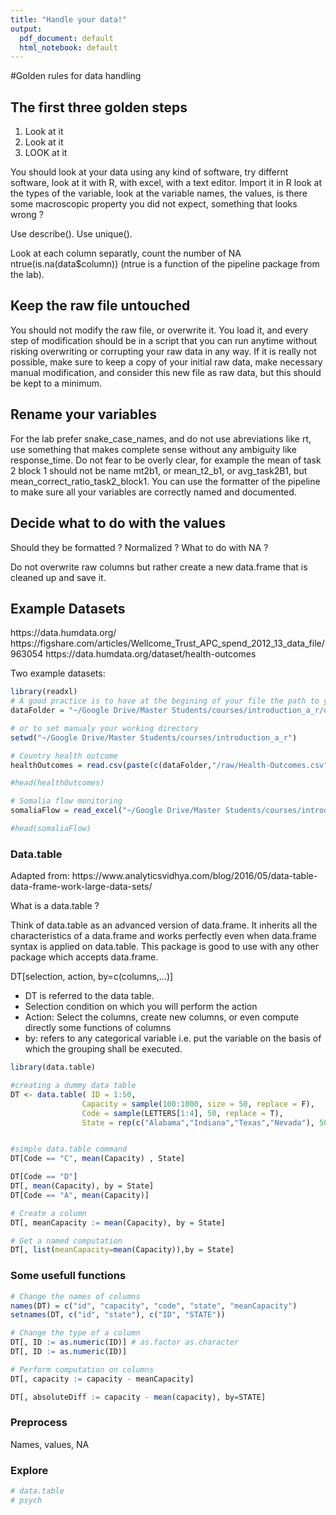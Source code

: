 ```yaml
---
title: "Handle your data!"
output:
  pdf_document: default
  html_notebook: default
---
```


#Golden rules for data handling

## The first three golden steps

1. Look at it
2. Look at it
3. LOOK at it 

You should look at your data using any kind of software, try differnt software, look at it with R, with excel, with a text editor. Import it in R look at the types of the variable, look at the variable names, the values, is there some macroscopic property you did not expect, something that looks wrong ?

Use describe(). Use unique().

Look at each column separatly, count the number of NA ntrue(is.na(data$column)) (ntrue is a function of the pipeline package from the lab).

## Keep the raw file untouched

You should not modify the raw file, or overwrite it. You load it, and every step of modification should be in a script that you can run anytime without risking overwriting or corrupting your raw data in any way. If it is really not possible, make sure to keep a copy of your initial raw data, make necessary manual modification, and consider this new file as raw data, but this should be kept to a minimum.

## Rename your variables

For the lab prefer snake_case_names, and do not use abreviations like rt, use something that makes complete sense without any ambiguity like response_time. Do not fear to be overly clear, for example the mean of task 2 block 1 should not be name mt2b1, or mean_t2_b1, or avg_task2B1, but mean_correct_ratio_task2_block1.
You can use the formatter of the pipeline to make sure all your variables are correctly named and documented.

## Decide what to do with the values
Should they be formatted ? 
Normalized ?
What to do with NA ? 

Do not overwrite raw columns but rather create a new data.frame that is cleaned up and save it. 

## Example Datasets
https://data.humdata.org/
https://figshare.com/articles/Wellcome_Trust_APC_spend_2012_13_data_file/963054 
https://data.humdata.org/dataset/health-outcomes

Two example datasets: 
```r
library(readxl)
# A good practice is to have at the begining of your file the path to your data folder
dataFolder = "~/Google Drive/Master Students/courses/introduction_a_r/data"

# or to set manualy your working directory 
setwd("~/Google Drive/Master Students/courses/introduction_a_r")

# Country health outcome
healthOutcomes = read.csv(paste(c(dataFolder,"/raw/Health-Outcomes.csv"), collapse = ""))

#head(healthOutcomes)

# Somalia flow monitoring 
somaliaFlow = read_excel("~/Google Drive/Master Students/courses/introduction_a_r/data/raw/Somalia_DTM-Flow-Monitoring-Dataset-Oct-Dec-2016.xlsx")

#head(somaliaFlow)

```

### Data.table
Adapted from: https://www.analyticsvidhya.com/blog/2016/05/data-table-data-frame-work-large-data-sets/ 

What is a data.table ? 

Think of data.table as an advanced version of data.frame. It inherits all the characteristics of a data.frame and works perfectly even when data.frame syntax is applied on data.table. This package is good to use with any other package which accepts data.frame.

DT[selection, action, by=c(columns,...)]

* DT is referred to the data table.
* Selection condition on which you will perform the action
* Action: Select the columns, create new columns, or even compute directly some functions of columns
* by: refers to any categorical variable i.e. put the variable on the basis of which the grouping shall be executed.

```r
library(data.table)
```

```r
#creating a dummy data table
DT <- data.table( ID = 1:50,
                Capacity = sample(100:1000, size = 50, replace = F),
                Code = sample(LETTERS[1:4], 50, replace = T),
                State = rep(c("Alabama","Indiana","Texas","Nevada"), 50))


#simple data.table command
DT[Code == "C", mean(Capacity) , State]

DT[Code == "D"]
DT[, mean(Capacity), by = State]
DT[Code == "A", mean(Capacity)]

# Create a column 
DT[, meanCapacity := mean(Capacity), by = State]

# Get a named computation
DT[, list(meanCapacity=mean(Capacity)),by = State]

```

### Some usefull functions 
```r
# Change the names of columns
names(DT) = c("id", "capacity", "code", "state", "meanCapacity")
setnames(DT, c("id", "state"), c("ID", "STATE"))

# Change the type of a column
DT[, ID := as.numeric(ID)] # as.factor as.character
DT[, ID := as.numeric(ID)]

# Perform computation on columns
DT[, capacity := capacity - meanCapacity]

DT[, absoluteDiff := capacity - mean(capacity), by=STATE]
```

### Preprocess
Names, values, NA

### Explore 
```r
# data.table
# psych
```
